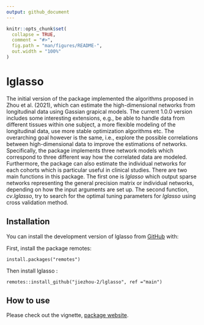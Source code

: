 ```yaml
---
output: github_document
---
```


<!-- README.md is generated from README.Rmd. Please edit that file -->

```r
knitr::opts_chunk$set(
  collapse = TRUE,
  comment = "#>",
  fig.path = "man/figures/README-",
  out.width = "100%"
)
```

# lglasso

<!-- badges: start -->
<!-- badges: end -->

<div style="text-align: left"> 

The initial version of the package implemented the algorithms proposed in Zhou et al. (2021),  which can estimate the high-dimensional networks  from longitudinal data using Gassian grapical models. The current 1.0.0 version includes some interesting extensions, e.g., be able to handle data from different tissues within one subject, a more flexible modeling of the longitudinal data, use more stable optimization algorithms etc. The overarching goal however is the same, i.e., explore the possible correlations between high-dimensional data to  improve the estimations of networks. Specifically, the package implements three network models which correspond to three different way how the correlated data are modeled. Furthermore, the package can also estimate the individual networks for each cohorts which is particular useful in clinical studies. There are two main functions in this package. The first one is $lglasso$ which output sparse networks representing the general precision matrix or individual networks, depending on how the input arguments are set up.   The second function, $cv.lglasso$, try to search for the optimal tuning parameters for $lglasso$ using cross validation method. 


</div>
## Installation

You can install the development version of lglasso from [GitHub](https://github.com/) with:

First, install the package remotes:

```
install.packages("remotes")
```

Then install lglasso :

```
remotes::install_github("jiezhou-2/lglasso", ref ="main") 
```



## How to use

 Please check out the vignette, [package website](https://jiezhou-2.github.io/lglasso/).
